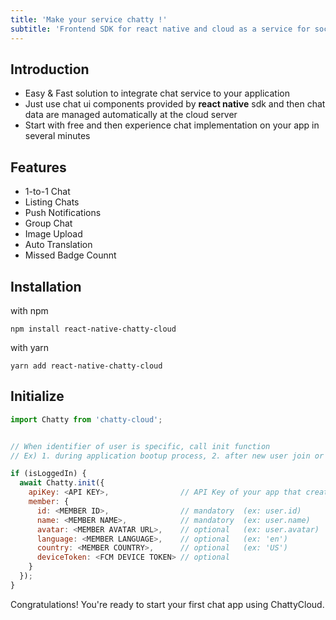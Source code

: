 ```yaml
---
title: 'Make your service chatty !'
subtitle: 'Frontend SDK for react native and cloud as a service for socket communications'
---
```




## Introduction
- Easy & Fast solution to integrate chat service to your application 
- Just use chat ui components provided by <strong>react native</strong> sdk and then chat data are managed automatically at the cloud server
- Start with free and then experience chat implementation on your app in several minutes


## Features
- 1-to-1 Chat
- Listing Chats
- Push Notifications
- Group Chat
- Image Upload
- Auto Translation
- Missed Badge Counnt

## Installation

with npm
```npm
npm install react-native-chatty-cloud
```

with yarn
```yarn
yarn add react-native-chatty-cloud
```

## Initialize

```javascript
import Chatty from 'chatty-cloud';


// When identifier of user is specific, call init function
// Ex) 1. during application bootup process, 2. after new user join or login

if (isLoggedIn) {
  await Chatty.init({
    apiKey: <API KEY>,                // API Key of your app that created in dashboard 
    member: {
      id: <MEMBER ID>,                // mandatory  (ex: user.id)
      name: <MEMBER NAME>,            // mandatory  (ex: user.name)
      avatar: <MEMBER AVATAR URL>,    // optional   (ex: user.avatar)
      language: <MEMBER LANGUAGE>,    // optional   (ex: 'en')
      country: <MEMBER COUNTRY>,      // optional   (ex: 'US')
      deviceToken: <FCM DEVICE TOKEN> // optional   
    }
  });
}
```


Congratulations! You're ready to start your first chat app using ChattyCloud.





